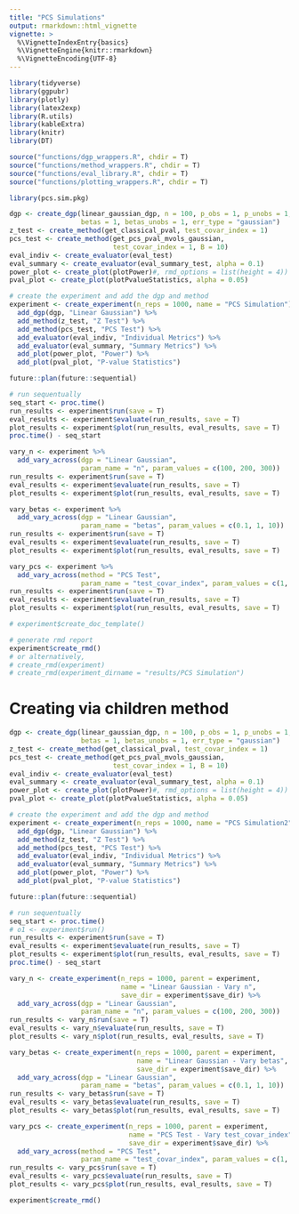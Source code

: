 ```yaml
---
title: "PCS Simulations"
output: rmarkdown::html_vignette
vignette: >
  %\VignetteIndexEntry{basics}
  %\VignetteEngine{knitr::rmarkdown}
  %\VignetteEncoding{UTF-8}
---
```


```r
library(tidyverse)
library(ggpubr)
library(plotly)
library(latex2exp)
library(R.utils)
library(kableExtra)
library(knitr)
library(DT)

source("functions/dgp_wrappers.R", chdir = T)
source("functions/method_wrappers.R", chdir = T)
source("functions/eval_library.R", chdir = T)
source("functions/plotting_wrappers.R", chdir = T)

library(pcs.sim.pkg)

```

```r
dgp <- create_dgp(linear_gaussian_dgp, n = 100, p_obs = 1, p_unobs = 1,
                  betas = 1, betas_unobs = 1, err_type = "gaussian")
z_test <- create_method(get_classical_pval, test_covar_index = 1)
pcs_test <- create_method(get_pcs_pval_mvols_gaussian, 
                          test_covar_index = 1, B = 10)
eval_indiv <- create_evaluator(eval_test)
eval_summary <- create_evaluator(eval_summary_test, alpha = 0.1)
power_plot <- create_plot(plotPower)#, rmd_options = list(height = 4))
pval_plot <- create_plot(plotPvalueStatistics, alpha = 0.05)

# create the experiment and add the dgp and method
experiment <- create_experiment(n_reps = 1000, name = "PCS Simulation") %>%
  add_dgp(dgp, "Linear Gaussian") %>%
  add_method(z_test, "Z Test") %>%
  add_method(pcs_test, "PCS Test") %>%
  add_evaluator(eval_indiv, "Individual Metrics") %>%
  add_evaluator(eval_summary, "Summary Metrics") %>%
  add_plot(power_plot, "Power") %>%
  add_plot(pval_plot, "P-value Statistics")

future::plan(future::sequential)

# run sequentually
seq_start <- proc.time()
run_results <- experiment$run(save = T)
eval_results <- experiment$evaluate(run_results, save = T)
plot_results <- experiment$plot(run_results, eval_results, save = T)
proc.time() - seq_start

vary_n <- experiment %>%
  add_vary_across(dgp = "Linear Gaussian",
                  param_name = "n", param_values = c(100, 200, 300))
run_results <- experiment$run(save = T)
eval_results <- experiment$evaluate(run_results, save = T)
plot_results <- experiment$plot(run_results, eval_results, save = T)

vary_betas <- experiment %>%
  add_vary_across(dgp = "Linear Gaussian",
                  param_name = "betas", param_values = c(0.1, 1, 10))
run_results <- experiment$run(save = T)
eval_results <- experiment$evaluate(run_results, save = T)
plot_results <- experiment$plot(run_results, eval_results, save = T)

vary_pcs <- experiment %>%
  add_vary_across(method = "PCS Test",
                  param_name = "test_covar_index", param_values = c(1, 1))
run_results <- experiment$run(save = T)
eval_results <- experiment$evaluate(run_results, save = T)
plot_results <- experiment$plot(run_results, eval_results, save = T)

# experiment$create_doc_template()

# generate rmd report
experiment$create_rmd()
# or alternatively,
# create_rmd(experiment)
# create_rmd(experiment_dirname = "results/PCS Simulation")

```


# Creating via children method

```r
dgp <- create_dgp(linear_gaussian_dgp, n = 100, p_obs = 1, p_unobs = 1,
                  betas = 1, betas_unobs = 1, err_type = "gaussian")
z_test <- create_method(get_classical_pval, test_covar_index = 1)
pcs_test <- create_method(get_pcs_pval_mvols_gaussian, 
                          test_covar_index = 1, B = 10)
eval_indiv <- create_evaluator(eval_test)
eval_summary <- create_evaluator(eval_summary_test, alpha = 0.1)
power_plot <- create_plot(plotPower)#, rmd_options = list(height = 4))
pval_plot <- create_plot(plotPvalueStatistics, alpha = 0.05)

# create the experiment and add the dgp and method
experiment <- create_experiment(n_reps = 1000, name = "PCS Simulation2") %>%
  add_dgp(dgp, "Linear Gaussian") %>%
  add_method(z_test, "Z Test") %>%
  add_method(pcs_test, "PCS Test") %>%
  add_evaluator(eval_indiv, "Individual Metrics") %>%
  add_evaluator(eval_summary, "Summary Metrics") %>%
  add_plot(power_plot, "Power") %>%
  add_plot(pval_plot, "P-value Statistics")

future::plan(future::sequential)

# run sequentually
seq_start <- proc.time()
# o1 <- experiment$run()
run_results <- experiment$run(save = T)
eval_results <- experiment$evaluate(run_results, save = T)
plot_results <- experiment$plot(run_results, eval_results, save = T)
proc.time() - seq_start

vary_n <- create_experiment(n_reps = 1000, parent = experiment, 
                            name = "Linear Gaussian - Vary n",
                            save_dir = experiment$save_dir) %>%
  add_vary_across(dgp = "Linear Gaussian", 
                  param_name = "n", param_values = c(100, 200, 300))
run_results <- vary_n$run(save = T)
eval_results <- vary_n$evaluate(run_results, save = T)
plot_results <- vary_n$plot(run_results, eval_results, save = T)

vary_betas <- create_experiment(n_reps = 1000, parent = experiment,
                                name = "Linear Gaussian - Vary betas",
                                save_dir = experiment$save_dir) %>%
  add_vary_across(dgp = "Linear Gaussian", 
                  param_name = "betas", param_values = c(0.1, 1, 10))
run_results <- vary_betas$run(save = T)
eval_results <- vary_betas$evaluate(run_results, save = T)
plot_results <- vary_betas$plot(run_results, eval_results, save = T)

vary_pcs <- create_experiment(n_reps = 1000, parent = experiment,
                              name = "PCS Test - Vary test_covar_index",
                              save_dir = experiment$save_dir) %>%
  add_vary_across(method = "PCS Test", 
                  param_name = "test_covar_index", param_values = c(1, 1))
run_results <- vary_pcs$run(save = T)
eval_results <- vary_pcs$evaluate(run_results, save = T)
plot_results <- vary_pcs$plot(run_results, eval_results, save = T)

experiment$create_rmd()

```

